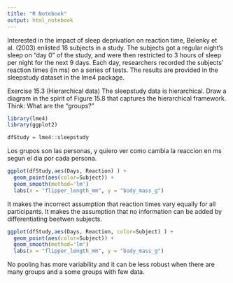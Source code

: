 ```yaml
---
title: "R Notebook"
output: html_notebook
---
```


Interested in the impact of sleep deprivation on reaction time, Belenky et al. (2003) enlisted 18 subjects in a study. The subjects got a regular night’s sleep on “day 0” of the study, and were then restricted to 3 hours of sleep per night for the next 9 days. Each day, researchers recorded the subjects’ reaction times (in ms) on a series of tests. The results are provided in the sleepstudy dataset in the lme4 package.

Exercise 15.3 (Hierarchical data) The sleepstudy data is hierarchical. Draw a diagram in the spirit of Figure 15.8 that captures the hierarchical framework. Think: What are the “groups?”


```r
library(lme4)
library(ggplot2)
```

```r
dfStudy = lme4::sleepstudy
```

Los grupos son las personas, y quiero ver como cambia la reaccion en ms segun el dia por cada persona.

```r
ggplot(dfStudy,aes(Days, Reaction) ) +
  geom_point(aes(color=Subject)) +
  geom_smooth(method='lm') 
  labs(x = "flipper_length_mm", y = "body_mass_g")
```
It makes the incorrect assumption that reaction times vary equally for all participants. 
It makes the assumption that no information can be added by differentiating beetwen subjects.


```r
ggplot(dfStudy,aes(Days, Reaction, color=Subject) ) +
  geom_point(aes(color=Subject)) +
  geom_smooth(method='lm') 
  labs(x = "flipper_length_mm", y = "body_mass_g")
```

No pooling has more variability and it can be less robust when there are many groups and a some groups with few data.
